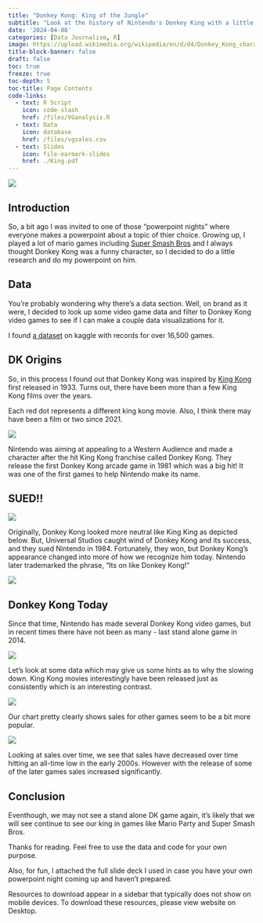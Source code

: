 ```yaml
---
title: "Donkey Kong: King of the Jungle"
subtitle: "Look at the history of Nintendo's Donkey King with a little data sprinkled in"
date: '2024-04-08'
categories: [Data Journalism, R]
image: https://upload.wikimedia.org/wikipedia/en/d/d4/Donkey_Kong_character.png
title-block-banner: false
draft: false
toc: true
freeze: true
toc-depth: 5
toc-title: Page Contents
code-links:
  - text: R Script
    icon: code-slash
    href: /files/VGanalysis.R
  - text: Data
    icon: database
    href: /files/vgsales.csv
  - text: Slides
    icon: file-earmark-slides
    href: ./King.pdf
---
```


![](https://upload.wikimedia.org/wikipedia/en/d/d4/Donkey_Kong_character.png){fig-align="center"}

## Introduction

So, a bit ago I was invited to one of those "powerpoint nights" where everyone makes a powerpoint about a topic of thier choice. Growing up, I played a lot of mario games including [Super Smash Bros](https://en.wikipedia.org/wiki/Super_Smash_Bros.) and I always thought Donkey Kong was a funny character, so I decided to do a little research and do my powerpoint on him.

## Data

You're probably wondering why there's a data section. Well, on brand as it were, I decided to look up some video game data and filter to Donkey Kong video games to see if I can make a couple data visualizations for it.

I found [a dataset](https://www.kaggle.com/datasets/gregorut/videogamesales) on kaggle with records for over 16,500 games.

## DK Origins

So, in this process I found out that Donkey Kong was inspired by [King Kong](https://en.wikipedia.org/wiki/King_Kong_(1933_film)) first released in 1933. Turns out, there have been more than a few King Kong films over the years.

:::{.callout-tip}
Each red dot represents a different king kong movie. Also, I think there may have been a film or two since 2021.
:::

![](kk_films.png)

Nintendo was aiming at appealing to a Western Audience and made a character after the hit King Kong franchise called Donkey Kong. They release the first Donkey Kong arcade game in 1981 which was a big hit! It was one of the first games to help Nintendo make its name.

## SUED!!

![](DKVG.png)

Originally, Donkey Kong looked more neutral like King King as depicted below. But, Universal Studios caught wind of Donkey Kong and its success, and they sued Nintendo in 1984. Fortunately, they won, but Donkey Kong's appearance changed into more of how we recognize him today. Nintendo later trademarked the phrase, "Its on like Donkey Kong!"

![](https://64.media.tumblr.com/fc3d0bc2c724c0e02e0782cb66c8f9bd/a2fac7e6e03f528f-d6/s500x750/2671a88124d394c73a281870d6dc0e383f5eba39.jpg){fig-align="center"}

## Donkey Kong Today

Since that time, Nintendo has made several Donkey Kong video games, but in recent times there have not been as many - last stand alone game in 2014.

![](DK_timeline.png)

Let's look at some data which may give us some hints as to why the slowing down. King Kong movies interestingly have been released just as consistently which is an interesting contrast.

![](NintendoSales.png) 

Our chart pretty clearly shows sales for other games seem to be a bit more popular.

![](NintendoSalesOverTime.png)

Looking at sales over time, we see that sales have decreased over time hitting an all-time low in the early 2000s. However with the release of some of the later games sales increased significantly.

## Conclusion

Eventhough, we may not see a stand alone DK game again, it's likely that we will see continue to see our king in games like Mario Party and Super Smash Bros.

Thanks for reading. Feel free to use the data and code for your own purpose.

Also, for fun, I attached the full slide deck I used in case you have your own powerpoint night coming up and haven't prepared.

:::{.callout-warning}
Resources to download appear in a sidebar that typically does not show on mobile devices. To download these resources, please view website on Desktop.
:::
